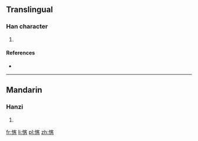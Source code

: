 ==Translingual==

===Han character===
{{Han char|rn=61|rad=心|as=09|sn=12|four=9306<sub>4</sub>|canj=心十竹口 (PJHR)|ids=⿰[[忄]][[客]]}}

# {{defn|Han|sort=心09}}

====References====
* {{Han ref|kx=0395.090|dkj=10943|dj=0731.190|hdz=42331.080|uh=6118|ud=24856|bh=D94B|bd=55627}}

----

==Mandarin==

===Hanzi===
{{cmn-hanzi|pin=[[qià]], [[kè]] ([[ke4]])|wg=k'o<sup>4</sup>}}

# {{defn|lang=cmn|sort=心09}}

[[fr:愘]]
[[li:愘]]
[[pl:愘]]
[[zh:愘]]